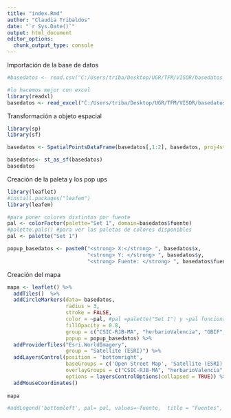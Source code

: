 ```yaml
---
title: "index.Rmd"
author: "Claudia Tribaldos"
date: "`r Sys.Date()`"
output: html_document
editor_options: 
  chunk_output_type: console
---
```


Importación de la base de datos 

```r
#basedatos <- read.csv("C:/Users/triba/Desktop/UGR/TFM/VISOR/basedatos_visor.csv", header=TRUE, sep=",", dec=".") #error in read.table: more columns than column names 

#lo hacemos mejor con excel 
library(readxl)
basedatos <- read_excel("C:/Users/triba/Desktop/UGR/TFM/VISOR/basedatos_visor1.xlsx")
```

Transformación a objeto espacial

```r
library(sp)
library(sf)

basedatos <- SpatialPointsDataFrame(basedatos[,1:2], basedatos, proj4string = CRS("+init=epsg:4326"))

basedatos<- st_as_sf(basedatos)
basedatos
```

Creación de la paleta y los pop ups
```r
library(leaflet)
#install.packages("leafem")
library(leafem)

#para poner colores distintos por fuente 
pal <- colorFactor(palette="Set 1", domain=basedatos$fuente)
#palette.pals() #para ver las paletas de colores disponibles 
pal <- palette("Set 1")

popup_basedatos <- paste0("<strong> X:</strong> ", basedatos$x, 
                          "<strong> Y: </strong> ", basedatos$y, 
                          "<strong> Fuente: </strong> ", basedatos$fuente)
```

Creación del mapa 
```r
mapa <- leaflet() %>% 
  addTiles()  %>% 
  addCircleMarkers(data= basedatos, 
                   radius = 3, 
                   stroke = FALSE, 
                   color = ~pal, #pal =palette("Set 1") y ~pal funciona bien sin leyenda
                   fillOpacity = 0.8, 
                   group = c("CSIC-RJB-MA", "herbarioValencia", "GBIF", "Anthos", "SERPAM",                               "DelHoyo&Pedrola2010"),
                   popup = popup_basedatos) %>% 
  addProviderTiles("Esri.WorldImagery",
                   group = "Satellite (ESRI)") %>% 
  addLayersControl(position = 'bottomright',
                   baseGroups = c('Open Street Map', 'Satellite (ESRI)'), 
                   overlayGroups = c("CSIC-RJB-MA", "herbarioValencia", "GBIF", "Anthos",                         "SERPAM", "DelHoyo&Pedrola2010"),  
                   options = layersControlOptions(collapsed = TRUE)) %>% 
  addMouseCoordinates()
 
mapa 

#addLegend('bottomleft', pal= pal, values=~fuente,  title = "Fuentes",  opacity = 1)

```



